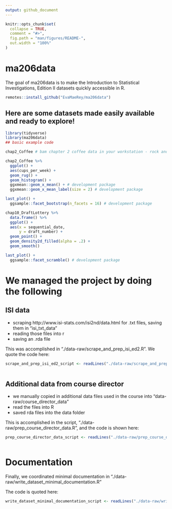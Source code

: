 ```yaml
---
output: github_document
---
```


<!-- README.md is generated from README.Rmd. Please edit that file -->

```r
knitr::opts_chunk$set(
  collapse = TRUE,
  comment = "#>",
  fig.path = "man/figures/README-",
  out.width = "100%"
)
```

# ma206data

<!-- badges: start -->
<!-- badges: end -->

The goal of ma206data is to make the Introduction to Statistical Investigations, Edition II datasets quickly accessible in R.

``` r
remotes::install_github("EvaMaeRey/ma206data")
```

## Here are some datasets made easily available and ready to explore!

```r
library(tidyverse)
library(ma206data)
## basic example code

chap2_Coffee # bam chapter 2 coffee data in your workstation - rock and roll

chap2_Coffee %>% 
  ggplot() +
  aes(cups_per_week) + 
  geom_rug() + 
  geom_histogram() + 
  ggxmean::geom_x_mean() + # development package
  ggxmean::geom_x_mean_label(size = 2) # development package

last_plot() + 
  ggsample::facet_bootstrap(n_facets = 16) # development package

chap10_DraftLottery %>% 
  data.frame() %>% 
  ggplot() + 
  aes(x = sequential_date,
      y = draft_number) + 
  geom_point() + 
  geom_density2d_filled(alpha = .2) + 
  geom_smooth()

last_plot() + 
  ggsample::facet_scramble() # development package
```

# We managed the project by doing the following

## ISI data

- scraping http://www.isi-stats.com/isi2nd/data.html for .txt files, saving them in "isi_txt_data"
- reading those files into r
- saving an .rda file

This was accomplished in "./data-raw/scrape_and_prep_isi_ed2.R".  We quote the code here:

```r
scrape_and_prep_isi_ed2_script <- readLines("./data-raw/scrape_and_prep_isi_ed2.R")
```

```r

```

## Additional data from course director

- we manually copied in additional data files used in the course into "data-raw/course_director_data"
- read the files into R 
- saved rda files into the data folder

This is accomplished in the script, "./data-raw/prep_course_director_data.R", and the code is shown here:

```r
prep_course_director_data_script <- readLines("./data-raw/prep_course_director_data.R")
```

```r

```


# Documentation

Finally, we coordinated minimal documentation in "./data-raw/write_dataset_minimal_documentation.R"

The code is quoted here:


```r
write_dataset_minimal_documentation_script <- readLines("./data-raw/write_dataset_minimal_documentation.R")
```

```r
```
